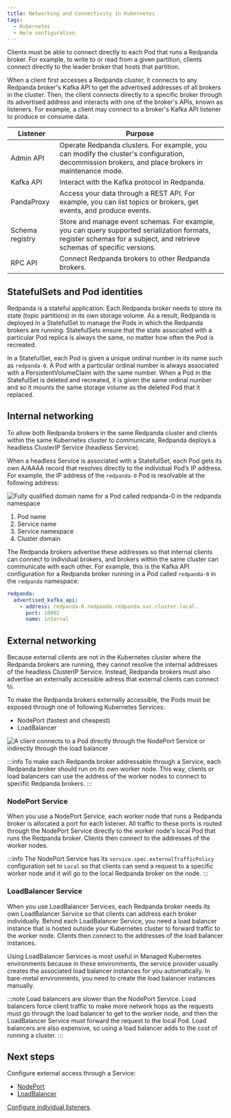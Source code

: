 ```yaml
---
title: Networking and Connectivity in Kubernetes
tags:
  - Kubernetes
  - Helm configuration
---
```


<head>
    <meta name="title" content="Networking and Connectivity in Kubernetes | Redpanda Docs"/>
    <meta name="description" content="Learn how internal and external connectivity works when Redpanda is running in Kubernetes."/>
</head>

Clients must be able to connect directly to each Pod that runs a Redpanda broker. For example, to write to or read from a given partition, clients connect directly to the leader broker that hosts that partition.

When a client first accesses a Redpanda cluster, it connects to any Redpanda broker's Kafka API to get the advertised addresses of all brokers in the cluster. Then, the client connects directly to a specific broker through its advertised address and interacts with one of the broker's APIs, known as listeners. For example, a client may connect to a broker's Kafka API listener to produce or consume data.

Listener |Purpose |
---|---
|Admin API|Operate Redpanda clusters. For example, you can modify the cluster's configuration, decommission brokers, and place brokers in maintenance mode.
|Kafka API|Interact with the Kafka protocol in Redpanda.
|PandaProxy|Access your data through a REST API. For example, you can list topics or brokers, get events, and produce events.
|Schema registry|Store and manage event schemas. For example, you can query supported serialization formats, register schemas for a subject, and retrieve schemas of specific versions.
|RPC API|Connect Redpanda brokers to other Redpanda brokers.

## StatefulSets and Pod identities

Redpanda is a stateful application. Each Redpanda broker needs to store its state (topic partitions) in its own storage volume. As a result, Redpanda is deployed in a StatefulSet to manage the Pods in which the Redpanda brokers are running. StatefulSets ensure that the state associated with a particular Pod replica is always the same, no matter how often the Pod is recreated.

In a StatefulSet, each Pod is given a unique ordinal number in its name such as `redpanda-0`. A Pod with a particular ordinal number is always associated with a PersistentVolumeClaim with the same number. When a Pod in the StatefulSet is deleted and recreated, it is given the same ordinal number and so it mounts the same storage volume as the deleted Pod that it replaced.

## Internal networking

To allow both Redpanda brokers in the same Redpanda cluster and clients within the same Kubernetes cluster to communicate, Redpanda deploys a headless ClusterIP Service (headless Service).

When a headless Service is associated with a StatefulSet, each Pod gets its own A/AAAA record that resolves directly to the individual Pod’s IP address. For example, the IP address of the `redpanda-0` Pod is resolvable at the following address:

![Fully qualified domain name for a Pod called redpanda-0 in the redpanda namespace](./headless-clusterip-dns.png)

1. Pod name
2. Service name
3. Service namespace
4. Cluster domain

The Redpanda brokers advertise these addresses so that internal clients can connect to individual brokers, and brokers within the same cluster can communicate with each other. For example, this is the Kafka API configuration for a Redpanda broker running in a Pod called `redpanda-0` in the `redpanda` namespace:

```yaml title="/etc/redpanda/redpanda.yaml"
redpanda:
  advertised_kafka_api:
    - address: redpanda-0.redpanda.redpanda.svc.cluster.local.
      port: 10092
      name: internal
```

## External networking

Because external clients are not in the Kubernetes cluster where the Redpanda brokers are running, they cannot resolve the internal addresses of the headless ClusterIP Service. Instead, Redpanda brokers must also advertise an externally accessible adress that external clients can connect to.

To make the Redpanda brokers externally accessible, the Pods must be exposed through one of following Kubernetes Services:

- NodePort (fastest and cheapest)
- LoadBalancer

![A client connects to a Pod directly through the NodePort Service or indirectly through the load balancer](./nodeport-loadbalancer.png)

:::info
To make each Redpanda broker addressable through a Service, each Redpanda broker should run on its own worker node. This way, clients or load balancers can use the address of the worker nodes to connect to specific Redpanda brokers.
:::

### NodePort Service

When you use a NodePort Service, each worker node that runs a Redpanda broker is allocated a port for each listener. All traffic to these ports is routed through the NodePort Service directly to the worker node's local Pod that runs the Redpanda broker. Clients then connect to the addresses of the worker nodes.

:::info
The NodePort Service has its `service.spec.externalTrafficPolicy` configuration set to `Local` so that clients can send a request to a specific worker node and it will go to the local Redpanda broker on the node.
:::

### LoadBalancer Service

When you use LoadBalancer Services, each Redpanda broker needs its own LoadBalancer Service so that clients can address each broker individually. Behind each LoadBalancer Service, you need a load balancer instance that is hosted outside your Kubernetes cluster to forward traffic to the worker node. Clients then connect to the addresses of the load balancer instances.

Using LoadBalancer Services is most useful in Managed Kubernetes environments because in these environments, the service provider usually creates the associated load balancer instances for you automatically. In bare-metal environments, you need to create the load balancer instances manually.

:::note
Load balancers are slower than the NodePort Service. Load balancers force client traffic to make more network hops as the requests must go through the load balancer to get to the worker node, and then the LoadBalancer Service must forward the request to the local Pod. Load balancers are also expensive, so using a load balancer adds to the cost of running a cluster.
:::

## Next steps

Configure external access through a Service:

- [NodePort](../configure-external-access-nodeport)
- [LoadBalancer](../configure-external-access-loadbalancer)

[Configure individual listeners](../configure-listeners).